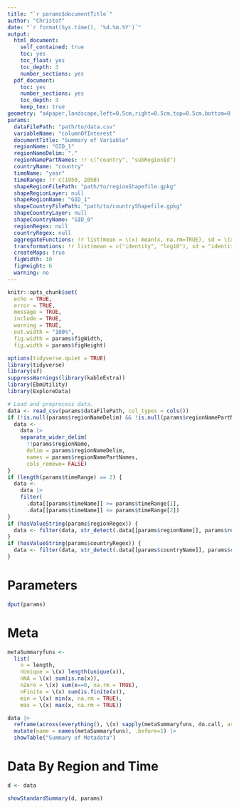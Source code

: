 ```yaml
---
title: "`r params$documentTitle`"
author: "Christof"
date: "`r format(Sys.time(), '%d.%m.%Y')`"
output: 
  html_document:
    self_contained: true
    toc: yes
    toc_float: yes
    toc_depth: 3
    number_sections: yes
  pdf_document:
    toc: yes
    number_sections: yes
    toc_depth: 3
    keep_tex: true
geometry: "a4paper,landscape,left=0.5cm,right=0.5cm,top=0.5cm,bottom=0.5cm,footnotesep=0.0cm,footskip=0.1cm"
params:
  dataFilePath: "path/to/data.csv"
  variableName: "columnOfInterest"
  documentTitle: "Summary of Variable"
  regionName: "GID_1"
  regionNameDelim: "."
  regionNamePartNames: !r c("country", "subRegionId")
  countryName: "country"
  timeName: "year"
  timeRange: !r c(1950, 2050)
  shapeRegionFilePath: "path/to/regionShapefile.gpkg"
  shapeRegionLayer: null
  shapeRegionName: "GID_1"
  shapeCountryFilePath: "path/to/countryShapefile.gpkg"
  shapeCountryLayer: null
  shapeCountryName: "GID_0"
  regionRegex: null
  countryRegex: null
  aggregateFunctions: !r list(mean = \(x) mean(x, na.rm=TRUE), sd = \(x) sd(x, na.rm=TRUE))
  transformations: !r list(mean = c("identity", "log10"), sd = "identity")
  createMaps: true
  figWidth: 10
  figHeight: 6
  warning: no
---
```


```r
knitr::opts_chunk$set(
  echo = TRUE,
  error = TRUE,
  message = TRUE,
  include = TRUE,
  warning = TRUE,
  out.width = "100%",
  fig.width = params$figWidth,
  fig.width = params$figHeight)
```


```r
options(tidyverse.quiet = TRUE)
library(tidyverse)
library(sf)
suppressWarnings(library(kableExtra))
library(EbmUtility)
library(ExploreData)
```

```r
# Load and preprocess data.
data <- read_csv(params$dataFilePath, col_types = cols())
if (!is.null(params$regionNameDelim) && !is.null(params$regionNamePartNames)) {
  data <- 
    data |> 
    separate_wider_delim(
      !!params$regionName,
      delim = params$regionNameDelim, 
      names = params$regionNamePartNames,
      cols_remove= FALSE)
}
if (length(params$timeRange) == 2) {
  data <- 
    data |> 
    filter(
      .data[[params$timeName]] >= params$timeRange[1], 
      .data[[params$timeName]] <= params$timeRange[2])
}
if (hasValueString(params$regionRegex)) {
  data <- filter(data, str_detect(.data[[params$regionName]], params$regionRegex))
}
if (hasValueString(params$countryRegex)) {
  data <- filter(data, str_detect(.data[[params$countryName]], params$countryRegex))
}
```


# Parameters

```r
dput(params)
```


# Meta 

```r
metaSummaryfuns <- 
  list(
    n = length,
    nUnique = \(x) length(unique(x)),
    nNA = \(x) sum(is.na(x)),
    nZero = \(x) sum(x==0, na.rm = TRUE),
    nFinite = \(x) sum(is.finite(x)),
    min = \(x) min(x, na.rm = TRUE),
    max = \(x) max(x, na.rm = TRUE))
```

```r
data |> 
  reframe(across(everything(), \(x) sapply(metaSummaryfuns, do.call, args=list(x)))) |>
  mutate(name = names(metaSummaryfuns), .before=1) |> 
  showTable("Summary of Metadata")
```


# Data By Region and Time

```r
d <- data
```

```r
showStandardSummary(d, params)
```

